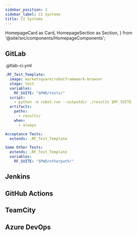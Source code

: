 ```yaml
---
sidebar_position: 2
sidebar_label: CI Systems
title: CI Systems
---
```


  HomepageCard as Card,
  HomepageSection as Section,
} from '@site/src/components/HomepageComponents';

 <Section title="CI Systems">
            <Card
              title="GitLab"
              description="The One DevOps Platform"
              to="/using_rf_in_ci_systems/ci#gitlab"
            />
            <Card
              title="Jenkins"
              description="An open source automation server which enables developers around the world to reliably build, test, and deploy their software"
              to="/using_rf_in_ci_systems/ci#jenkins"
            />
            <Card
              title="GitHub Actions"
              description="Automate, customize, and execute your software development workflows right in your repository with GitHub Actions."
              to="/using_rf_in_ci_systems/ci#github-actions"
            />
            <Card
              title="Azure DevOps"
              description="Plan smarter, collaborate better, and ship faster with a set of modern dev services"
              to="/using_rf_in_ci_systems/ci#azure-devops"
            />
            <Card
              title="TeamCity"
              description="TeamCity is a continuous integration server that integrates with all major IDEs, version control and issue tracking systems"
              to="/using_rf_in_ci_systems/ci#teamcity"
            />
          </Section>

## GitLab

.gitlab-ci.yml

```yaml
.RF_Test_Template:
  image: marketsquare/robotframework-browser
  stage: test
  variables:
    RF_SUITE: "$PWD/tests/"
  script:
    - python -m robot.run --outputdir ./results $RF_SUITE
  artifacts:
    paths:
      - results/
    when:
      - always

Acceptance Tests:
  extends: .RF_Test_Template

Some Other Tests:
  extends: .RF_Test_Template
  variables:
    RF_SUITE: "$PWD/otherpath/"
```

## Jenkins

## GitHub Actions

## TeamCity

## Azure DevOps